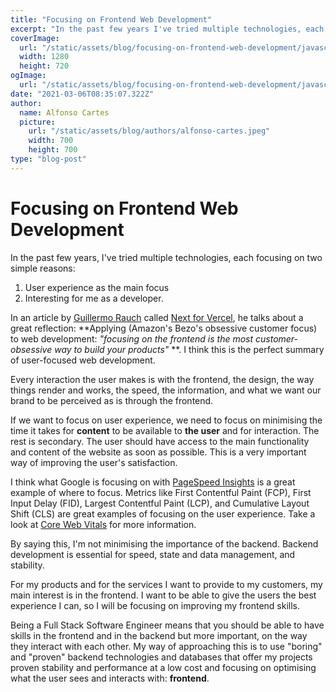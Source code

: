 ```yaml
---
title: "Focusing on Frontend Web Development"
excerpt: "In the past few years I've tried multiple technologies, each focusing on two simple reasons..."
coverImage: 
  url: "/static/assets/blog/focusing-on-frontend-web-development/javascript-1280.jpg"
  width: 1280
  height: 720
ogImage:
  url: "/static/assets/blog/focusing-on-frontend-web-development/javascript-1280.jpg"
date: "2021-03-06T08:35:07.322Z"
author:
  name: Alfonso Cartes
  picture: 
    url: "/static/assets/blog/authors/alfonso-cartes.jpeg"
    width: 700
    height: 700
type: "blog-post"
---
```


# Focusing on Frontend Web Development

In the past few years, I've tried multiple technologies, each focusing on two simple reasons:

1. User experience as the main focus
2. Interesting for me as a developer.

In an article by [Guillermo Rauch](https://www.rauchg.com) called [Next for Vercel](https://rauchg.com/2020/next-for-vercel#frontend-focus), he talks about a great reflection: **Applying (Amazon's Bezo's obsessive customer focus) to web development: *"focusing on the frontend is the most customer-obsessive way to build your products"* **. I think this is the perfect summary of user-focused web development.

Every interaction the user makes is with the frontend, the design, the way things render and works, the speed, the information, and what we want our brand to be perceived as is through the frontend.

If we want to focus on user experience, we need to focus on minimising the time it takes for **content** to be available to **the user** and for interaction. The rest is secondary. The user should have access to the main functionality and content of the website as soon as possible. This is a very important way of improving the user's satisfaction.

I think what Google is focusing on with [PageSpeed Insights](https://developers.google.com/speed/docs/insights/v5/about) is a great example of where to focus. Metrics like First Contentful Paint (FCP), First Input Delay (FID), Largest Contentful Paint (LCP), and Cumulative Layout Shift (CLS) are great examples of focusing on the user experience. Take a look at [Core Web Vitals](https://web.dev/vitals/) for more information.

By saying this, I'm not minimising the importance of the backend. Backend development is essential for speed, state and data management, and stability.

For my products and for the services I want to provide to my customers, my main interest is in the frontend. I want to be able to give the users the best experience I can, so I will be focusing on improving my frontend skills.

Being a Full Stack Software Engineer means that you should be able to have skills in the frontend and in the backend but more important, on the way they interact with each other. My way of approaching this is to use "boring" and "proven" backend technologies and databases that offer my projects proven stability and performance at a low cost and focusing on optimising what the user sees and interacts with: **frontend**.